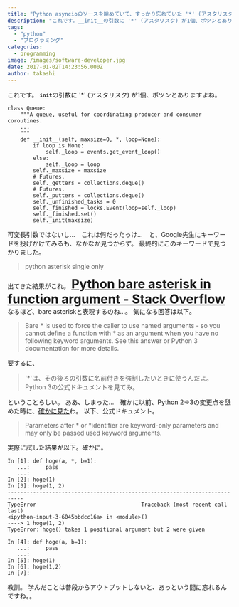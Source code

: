 ```yaml
---
title: "Python asyncioのソースを眺めていて、すっかり忘れていた '*' (アスタリスク) 1個が示す意味。"
description: "これです。__init__の引数に '*' (アスタリスク) が1個、ポツンとありますよね。class Queue:    A queue, useful fo..."
tags:
  - "python"
  - "プログラミング"
categories:
  - programming
image: /images/software-developer.jpg
date: 2017-01-02T14:23:56.000Z
author: takashi
---
```



これです。
<code>__init__</code>の引数に '*' (アスタリスク) が1個、ポツンとありますよね。
<pre><code class="python">class Queue:
    """A queue, useful for coordinating producer and consumer coroutines.
    ...
    """
    def __init__(self, maxsize=0, *, loop=None):
        if loop is None:
            self._loop = events.get_event_loop()
        else:
            self._loop = loop
        self._maxsize = maxsize
        # Futures.
        self._getters = collections.deque()
        # Futures.
        self._putters = collections.deque()
        self._unfinished_tasks = 0
        self._finished = locks.Event(loop=self._loop)
        self._finished.set()
        self._init(maxsize)
</code></pre>
可変長引数ではないし…　これは何だったっけ…　と、Google先生にキーワードを投げかけてみるも、なかなか見つからず。
最終的にこのキーワードで見つかりました。
<blockquote>
  python asterisk single only
</blockquote>
出てきた結果がこれ。
<strong style="font-size:2em"><a href="http://stackoverflow.com/questions/14301967/python-bare-asterisk-in-function-argument">Python bare asterisk in function argument - Stack Overflow</a></strong>
なるほど、bare asteriskと表現するのね…。
気になる回答は以下。
<blockquote>
  Bare * is used to force the caller to use named arguments - so you cannot define a function with * as an argument when you have no following keyword arguments.
  See this answer or Python 3 documentation for more details.
</blockquote>
要するに、
<blockquote>
  '*'は、その後ろの引数に名前付きを強制したいときに使うんだよ。Python 3の公式ドキュメントを見てみ。
</blockquote>
ということらしい。
ああ、しまった…　確かに以前、Python 2-&gt;3の変更点を舐めた時に、<a href="https://docs.python.org/3/reference/compound_stmts.html#function-definitions">確かに見た</a>わ。
以下、公式ドキュメント。
<blockquote>
  Parameters after * or *identifier are keyword-only parameters and may only be passed used keyword arguments.
</blockquote>
実際に試した結果が以下。確かに。
<pre><code class="python">In [1]: def hoge(a, *, b=1):
   ...:     pass
   ...:
In [2]: hoge(1)
In [3]: hoge(1, 2)
---------------------------------------------------------------------------
TypeError                                 Traceback (most recent call last)
&lt;ipython-input-3-6045bbdcc16a&gt; in &lt;module&gt;()
----&gt; 1 hoge(1, 2)
TypeError: hoge() takes 1 positional argument but 2 were given
</code></pre>
<pre><code class="python">In [4]: def hoge(a, b=1):
   ...:     pass
   ...:
In [5]: hoge(1)
In [6]: hoge(1,2)
In [7]:
</code></pre>
教訓。
学んだことは普段からアウトプットしないと、あっという間に忘れるんですね。。